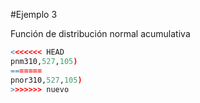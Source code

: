#Ejemplo 3

Función de distribución normal acumulativa

```r
<<<<<<< HEAD
pnm310,527,105)
=======
pnor310,527,105)
>>>>>>> nuevo
```
